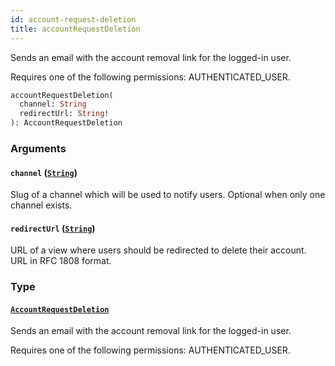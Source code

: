 ```yaml
---
id: account-request-deletion
title: accountRequestDeletion
---
```



Sends an email with the account removal link for the logged-in user. 

Requires one of the following permissions: AUTHENTICATED_USER.

```graphql
accountRequestDeletion(
  channel: String
  redirectUrl: String!
): AccountRequestDeletion
```


### Arguments

#### `channel` ([`String`](../../../developer/api-reference/scalars/string))

Slug of a channel which will be used to notify users. Optional when only one channel exists.


#### `redirectUrl` ([`String`](../../../developer/api-reference/scalars/string))

URL of a view where users should be redirected to delete their account. URL in RFC 1808 format.


### Type

#### [`AccountRequestDeletion`](../../../developer/api-reference/objects/account-request-deletion) 

Sends an email with the account removal link for the logged-in user. 

Requires one of the following permissions: AUTHENTICATED_USER.




